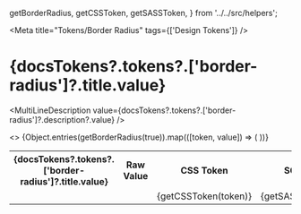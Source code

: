
  getBorderRadius,
  getCSSToken,
  getSASSToken,
} from '../../src/helpers';

<Meta title="Tokens/Border Radius" tags={['Design Tokens']} />

# {docsTokens?.tokens?.['border-radius']?.title.value}

<MultiLineDescription value={docsTokens?.tokens?.['border-radius']?.description?.value} />

<table>
  <tbody>
    <>
      <tr>
        <th>{docsTokens?.tokens?.['border-radius']?.title.value}</th>
        <th>Raw Value</th>
        <th>CSS Token</th>
        <th>SCSS Token</th>
        <th>JS Token</th>
      </tr>
      {Object.entries(getBorderRadius(true)).map(([token, value]) => (
        <tr key={`${token}-row`}>
          <td>
            <BorderRadius className={token.toLowerCase()} value={value} />
          </td>
          <td>
            <CopyRawCssPropValue value={token.toLowerCase()} cssProperty="border-radius"/>
          </td>
          <td>
            <CopyToClipBoard value={getCSSToken(token)}>
              {getCSSToken(token)}
            </CopyToClipBoard>
          </td>
          <td>
            <CopyToClipBoard value={getSASSToken(token)}>
              {getSASSToken(token)}
            </CopyToClipBoard>
          </td>
          <td>
            <CopyToClipBoard value={token}>
              {token}
            </CopyToClipBoard>
          </td>
        </tr>
      ))}
    </>
  </tbody>
</table>

<style>{`
.synborderradiuspill {
  width: 80px !important;
}
`}</style>
